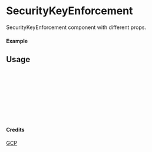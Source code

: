 
<Meta of={SecurityKeyEnforcement} title="GCP/SecurityKeyEnforcement" />

# SecurityKeyEnforcement

SecurityKeyEnforcement component with different props.

#### Example

<Canvas of={SecurityKeyEnforcement.Primary} />

## Usage

```ts
import { SecurityKeyEnforcement } from "yadl-ui";

const Example = () => {
  return (
      <SecurityKeyEnforcement />
  );
};

export default Example;
```

#### Credits
[GCP](https://cloud.google.com/icons)

